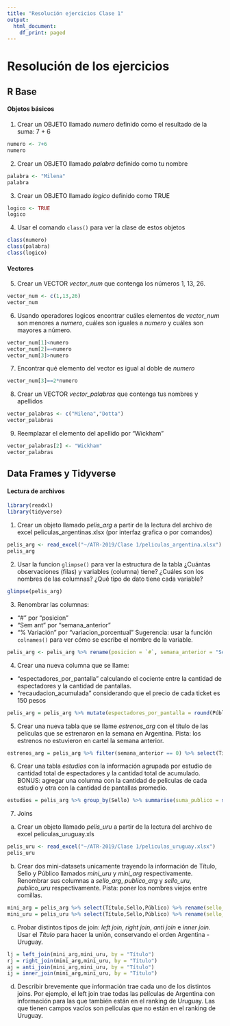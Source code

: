 ```yaml
---
title: "Resolución ejercicios Clase 1"
output:
  html_document:
    df_print: paged
---
```


# Resolución de los ejercicios

## R Base

#### Objetos básicos
1) Crear un OBJETO llamado _numero_ definido como el resultado de la suma: 7 + 6
```r
numero <- 7+6
numero
```

2) Crear un OBJETO llamado _palabra_ definido como tu nombre
```r
palabra <- "Milena"
palabra
```

3) Crear un OBJETO llamado _logico_ definido como TRUE
```r
logico <- TRUE
logico
```

4) Usar el comando `class()` para ver la clase de estos objetos
```r
class(numero)
class(palabra)
class(logico)
```

#### Vectores
5) Crear un VECTOR _vector_num_ que contenga los números 1, 13, 26.
```r
vector_num <- c(1,13,26)
vector_num
```

6) Usando operadores logicos encontrar cuáles elementos de _vector_num_ son menores a _numero_, cuáles son iguales a _numero_ y cuáles son mayores a número.
```r
vector_num[1]<numero
vector_num[2]==numero
vector_num[3]>numero
```

7) Encontrar qué elemento del vector es igual al doble de _numero_
```r
vector_num[3]==2*numero
```


8) Crear un VECTOR _vector_palabras_ que contenga tus nombres y apellidos
```r
vector_palabras <- c("Milena","Dotta")
vector_palabras
```

9) Reemplazar el elemento del apellido por "Wickham"
```r
vector_palabras[2] <- "Wickham"
vector_palabras
```


## Data Frames y Tidyverse

#### Lectura de archivos

```r
library(readxl)
library(tidyverse)
```

1) Crear un objeto llamado _pelis_arg_ a partir de la lectura del archivo de excel peliculas_argentinas.xlsx (por interfaz grafica o por comandos)
```r
pelis_arg <- read_excel("~/ATR-2019/Clase 1/peliculas_argentina.xlsx")
pelis_arg
```

2) Usar la funcion `glimpse()` para ver la estructura de la tabla ¿Cuántas observaciones (filas) y variables (columna) tiene? ¿Cuáles son los nombres de las columnas? ¿Qué tipo de dato tiene cada variable?

```r
glimpse(pelis_arg)
```

3) Renombrar las columnas:
  - "#" por "posicion"
  - "Sem ant" por "semana_anterior"
  - "% Variación" por "variacion_porcentual"
Sugerencia: usar la función `colnames()` para ver cómo se escribe el nombre de la variable.
  
```r
pelis_arg <- pelis_arg %>% rename(posicion = `#`, semana_anterior = "Sem ant", variacion_porcentual = "% Variación")
```

4) Crear una nueva columna que se llame:
  - "espectadores_por_pantalla" calculando el cociente entre la cantidad de espectadores y la cantidad de pantallas.
  - "recaudacion_acumulada" considerando que el precio de cada ticket es 150 pesos
  
```r
pelis_arg = pelis_arg %>% mutate(espectadores_por_pantalla = round(Público/Pantallas,2), recaudacion_acumulada = Acumulado*150)
```

5) Crear una nueva tabla que se llame _estrenos_arg_ con el título de las películas que se estrenaron en la semana en Argentina. Pista: los estrenos no estuvieron en cartel la semana anterior.

```r
estrenos_arg = pelis_arg %>% filter(semana_anterior == 0) %>% select(Título)
```

6) Crear una tabla _estudios_ con la información agrupada por estudio de cantidad total de espectadores y la cantidad total de acumulado. BONUS: agregar una columna con la cantidad de peliculas de cada estudio y otra con la cantidad de pantallas promedio.

```r
estudios = pelis_arg %>% group_by(Sello) %>% summarise(suma_publico = sum(Público), suma_acum= sum(Acumulado), cantidad_peliculas = n(), pantallas_promedio = round(mean(Pantallas),2))
```

7) Joins
a) Crear un objeto llamado _pelis_uru_ a partir de la lectura del archivo de excel peliculas_uruguay.xls
  
```r
pelis_uru <- read_excel("~/ATR-2019/Clase 1/peliculas_uruguay.xlsx")
pelis_uru
```
 
b) Crear dos mini-datasets unicamente trayendo la información de Título, Sello y Público llamados _mini_uru_ y _mini_arg_ respectivamente. Renombrar sus columnas a _sello_arg_, _publico_arg_ y  _sello_uru_, _publico_uru_ respectivamente. Pista: poner los nombres viejos entre comillas.
  
```r
mini_arg = pelis_arg %>% select(Título,Sello,Público) %>% rename(sello_arg = Sello, publico_arg = "Público")
mini_uru = pelis_uru %>% select(Título,Sello,Público) %>% rename(sello_uru = Sello, publico_uru = "Público")
```
  
c) Probar distintos tipos de join: _left join_, _right join_, _anti join_ e _inner join_. Usar el _Título_ para hacer la unión, conservando el orden Argentina - Uruguay.

```r
lj = left_join(mini_arg,mini_uru, by = "Título")
rj = right_join(mini_arg,mini_uru, by = "Título")
aj = anti_join(mini_arg,mini_uru, by = "Título")
ij = inner_join(mini_arg,mini_uru, by = "Título")
```

d) Describir brevemente que información trae cada uno de los distintos joins. Por ejemplo, el left join trae todas las películas de Argentina con información para las que también están en el ranking de Uruguay. Las que tienen campos vacíos son películas que no están en el ranking de Uruguay.